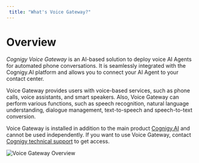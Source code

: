 ```yaml
---
 title: "What's Voice Gateway?" 
---
```


# Overview

*Cognigy Voice Gateway* is an AI-based solution to deploy voice AI Agents for automated phone conversations. 
It is seamlessly integrated with the Cognigy.AI platform and allows you to connect your AI Agent to your contact center.

Voice Gateway provides users with voice-based services, such as phone calls, voice assistants, and smart speakers. 
Also, Voice Gateway can perform various functions, such as speech recognition, natural language understanding, dialogue management, text-to-speech and speech-to-text conversion.

Voice Gateway is installed in addition to the main product [Cognigy.AI](../index.md) and cannot be used independently. If you want to use Voice Gateway, contact [Cognigy technical support](../help/get-help.md) to get access. 

<img src="https://docs.cognigy.com/_assets/voice-gateway/VG_architecture.png" alt="Voice Gateway Overview" />
